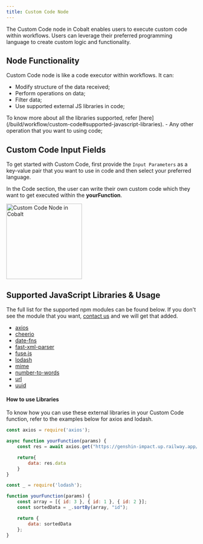 ```yaml
---
title: Custom Code Node
---
```

The Custom Code node in Cobalt enables users to execute custom code within workflows. Users can leverage their preferred programming language to create custom logic and functionality.

## Node Functionality

Custom Code node is like a code executor within workflows. It can:

- Modify structure of the data received;
- Perform operations on data;
- Filter data;
- Use supported external JS libraries in code;
<Tip>
To know more about all the libraries supported, refer [here](/build/workflow/custom-code#supported-javascript-libraries). 
</Tip>
- Any other operation that you want to using code;


## Custom Code Input Fields
To get started with Custom Code, first provide the `Input Parameters` as a key-value pair that you want to use in code and then select your preferred language.

In the Code section, the user can write their own custom code which they want to get executed within the **yourFunction**.

<img height="200" src="/images/Guides/Workflow/custom-node.png" alt="Custom Code Node in Cobalt"/>

## Supported JavaScript Libraries & Usage

The full list for the supported npm modules can be found below. If you don't see the module that you want, [contact us](mailto:integrations@gocobalt.io) and we will get that added.

- [axios](https://www.npmjs.com/package/axios)
- [cheerio](https://www.npmjs.com/package/cheerio)
- [date-fns](https://www.npmjs.com/package/date-fns)
- [fast-xml-parser](https://www.npmjs.com/package/fast-xml-parser)
- [fuse.js](https://www.npmjs.com/package/fuse.js)
- [lodash](https://www.npmjs.com/package/lodash)
- [mime](https://www.npmjs.com/package/mime/v/3.0.0)
- [number-to-words](https://www.npmjs.com/package/number-to-words)
- [url](https://www.npmjs.com/package/url)
- [uuid](https://www.npmjs.com/package/uuid)


#### How to use Libraries
To know how you can use these external libraries in your Custom Code function, refer to the examples below for axios and lodash.
<CodeGroup>
```JavaScript axios
const axios = require('axios');

async function yourFunction(params) {
    const res = await axios.get("https://genshin-impact.up.railway.app/characters");

    return{
        data: res.data
    }
}
```
``` JavaScript lodash
const _ = require('lodash');

function yourFunction(params) {
    const array = [{ id: 3 }, { id: 1 }, { id: 2 }];
    const sortedData = _.sortBy(array, "id");

    return {
        data: sortedData
    };
}
```
</CodeGroup>
